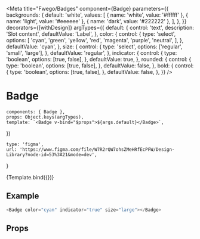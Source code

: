

<Meta
    title="Fwego/Badges"
    component={Badge}
    parameters={{
        backgrounds: {
            default: 'white',
            values: [
                { name: 'white', value: '#ffffff' },
                { name: 'light', value: '#eeeeee' },
                { name: 'dark', value: '#222222' },
            ],
        },
    }}
    decorators={[withDesign]}
    argTypes={{
        default: {
            control: 'text',
            description: 'Slot content',
            defaultValue: 'Label',
        },
        color: {
            control: {
                type: 'select',
                options: [
                    'cyan',
                    'green',
                    'yellow',
                    'red',
                    'magenta',
                    'purple',
                    'neutral',
                ],
            },
            defaultValue: 'cyan',
        },
        size: {
            control: {
                type: 'select',
                options: ['regular', 'small', 'large'],
            },
            defaultValue: 'regular',
        },
        indicator: {
            control: {
                type: 'boolean',
                options: [true, false],
            },
            defaultValue: true,
        },
        rounded: {
            control: {
                type: 'boolean',
                options: [true, false],
            },
            defaultValue: false,
        },
        bold: {
            control: {
                type: 'boolean',
                options: [true, false],
            },
            defaultValue: false,
        },
    }}
/>

# Badge

    components: { Badge },
    props: Object.keys(argTypes),
    template: `<Badge v-bind="$props">${args.default}</Badge>`,
})

    type: 'figma',
    url: 'https://www.figma.com/file/W7R2rQW7ohsZMeHRfEcPFW/Design-Library?node-id=53%3A21&mode=dev',
}

<Canvas>
    <Story
        name="Default"
        args={{ color: 'neutral' }}
        parameters={{
            design: config(designConfig),
        }}
    >
        {Template.bind({})}
    </Story>
</Canvas>

## Example

```javascript
<Badge color="cyan" indicator="true" size="large"></Badge>
```

## Props

<Props of={Badge} />
